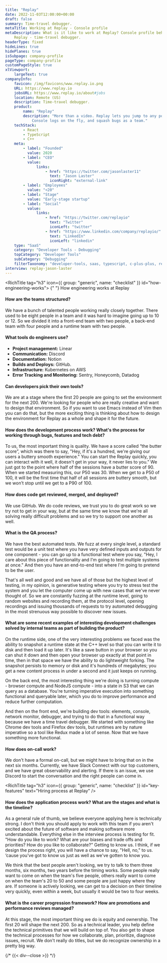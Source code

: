 ```yaml
---
title: "Replay"
date: 2022-11-03T12:00:00+00:00
draft: false
summary: Time-travel debugger.
metaTitle: Working at Replay - Console profile
metaDescription: What is it like to work at Replay? Console profile behind the scenes at
    Replay - time-travel debugger.
headerType: fixed
hideLines: true
hidePlanes: true
isSubpage: company-profile
pageType: company-profile
customPageStyle: true
xlViewport:
    largeText: true
companyInfo:
    favicon: /img/favicons/www.replay.io.png
    URL: https://www.replay.io
    jobsURL: https://www.replay.io/about#jobs
    location: Remote (US)
    description: Time-travel debugger.
    product:
        name: "Replay"
        description: "More than a video. Replay lets you jump to any point in execution, add
            Console logs on the fly, and squash bugs as a team."
    techStack:
        - React
        - TypeScript
        - C++
    meta:
        - label: "Founded"
          value: 2020
        - label: "CEO"
          value:
              links:
                  - href: "https://twitter.com/jasonlaster11"
                    text: "Jason Laster"
                    iconRight: "external-link"
        - label: "Employees"
          value: "<20"
        - label: "Stage"
          value: "Early-stage startup"
        - label: "Social"
          value:
              links:
                  - href: "https://twitter.com/replayio"
                    text: "Twitter"
                    iconLeft: "twitter"
                  - href: "https://www.linkedin.com/company/replayio/"
                    text: "LinkedIn"
                    iconLeft: "linkedin"
    type: "SaaS"
    category: "Developer Tools - Debugging"
    topCategory: "Developer Tools"
    subCategory: "Debugging"
    filterTaxonomy: "developer-tools, saas, typescript, c-plus-plus, react"
interview: replay-jason-laster
---
```


<span id="wrapper-1" className="nav-anchor" anchor-name="how-engineering-works"></span>

<RichTitle tag="h3" icon={{ group: "generic", name: "checklist" }} id="how-engineering-works">
    {" "}
    How engineering works at Replay
</RichTitle>

#### How are the teams structured?

We have a bunch of talented people working really closely together. There used
to be eight people in a team and it was hard to imagine going up to 10 or 12. So
we divided it into a front-end team with two people, a back-end team with four
people and a runtime team with two people.

#### What tools do engineers use?

-   **Project management:** Linear
-   **Communication:** Discord
-   **Documentation:** Notion
-   **Builds and Deploys:** GitHub.
-   **Infrastructure:** Kubernetes on AWS
-   **Error Tracking and Monitoring:** Sentry, Honeycomb, Datadog

#### Can developers pick their own tools?

We are at a stage where the first 20 people are going to set the environment for
the next 200. We're looking for people who are really creative and want to
design that environment. So if you want to use Emacs instead of Vim then you can
do that, but the more exciting thing is thinking about how to design the
environment for Replay as a whole and shape it for the future.

#### How does the development process work? What's the process for working through bugs, features and tech debt?

To us, the most important thing is quality. We have a score called “the butter
score”, which was there to say, "Hey, if it's a hundred, we're giving our users
a buttery smooth experience." You can start the Replay quickly, you can interact
with it well, it doesn't get in your way, it never lies to you.” We just got to
the point where half of the sessions have a butter score of 90. When we started
measuring this, our P50 was 30. When we get to a P50 of 100, it will be the
first time that half of all sessions are buttery smooth, but we won’t stop until
we get to a P90 of 100.

#### How does code get reviewed, merged, and deployed?

We use GitHub. We do code reviews, we trust you to do great work so we try not
to get in your way, but at the same time we know that we're all solving really
difficult problems and so we try to support one another as well.

#### What is the QA process?

We have the best automated tests. We fuzz at every single level, a standard test
would be a unit test where you have very defined inputs and outputs for one
component - you can go up to a functional test where you say, "Hey, I care about
this piece of functionality and I'm going to test multiple systems at once." And
then you have an end-to-end test where I'm going to pretend to be the user.

That's all well and good and we have all of those but the highest level of
testing, in my opinion, is generative testing where you try to stress test the
system and you let the computer come up with new cases that we've never thought
of. So we are constantly fuzzing at the runtime level, going to random websites
and recording them, at the protocol level, opening recordings and issuing
thousands of requests to try automated debugging in the most strenuous way
possible to discover new issues.

#### What are some recent examples of interesting development challenges solved by internal teams as part of building the product?

On the runtime side, one of the very interesting problems we faced was the
ability to snapshot a runtime state at the C++ level so that you can write it to
disk and then load it up later. It's like a save button in your browser so you
can shut it down and then open your browser up exactly at that point in time,
then in that space we have the ability to do lightweight forking. The snapshot
persists to memory or disk and it's hundreds of megabytes; you get a new content
process in under a second and it just keeps on running.

On the back end, the most interesting thing we're doing is turning compute -
browser compute and NodeJS compute - into a state in S3 that we can query as a
database. You're turning imperative execution into something functional and
queryable later, which you do to improve performance and reduce further
computation.

And then on the front end, we're building dev tools: elements, console, network
monitor, debugger, and trying to do that in a functional way because we have a
time travel debugger. We started with something like Chrome dev tools and
Firefox dev tools, but runtimes are by nature imperative so a tool like Redux
made a lot of sense. Now that we have something more functional.

#### How does on-call work?

We don't have a formal on-call, but we might have to bring that on in the next
six months. Currently, we have Slack Connect with our top customers, and we have
great observability and alerting. If there is an issue, we use Discord to start
the conversation and the right people can come in.

<span id="wrapper-2" className="nav-anchor" anchor-name="hiring-process"></span>

<RichTitle tag="h3" icon={{ group: "generic", name: "checklist" }} id="key-features" text="Hiring process at Replay" />

#### How does the application process work? What are the stages and what is the timeline?

As a general rule of thumb, we believe everyone applying here is technically
strong. I don't think you should apply to work with this team if you aren't
excited about the future of software and making software more understandable.
Everything else in the interview process is testing for fit. "How do you like to
work? What are your biases and trade offs and priorities? How do you like to
collaborate?" Getting to know us. I think, if we design the process right, you
will have a chance to say, "Hell, no," to us. ‘cause you've got to know us just
as well as we've gotten to know you.

We think that the best people aren't looking, we try to talk to them three
months, six months, two years before the timing works. Some people really want
to come on when the team's five people, others really want to come on when the
team's 20 to 50 and some people are just happy where they are. If someone is
actively looking, we can get to a decision on their timeline very quickly, even
within a week, but usually it would be two to four weeks.

#### What is the career progression framework? How are promotions and performance reviews managed?

At this stage, the most important thing we do is equity and ownership. The first
20 will shape the next 200. So as a technical leader, you help define the
technical primitives that we will build on top of. You also get to shape the
technical processes for how we collaborate, plan, prioritize, diagnose issues,
recruit. We don't really do titles, but we do recognize ownership in a pretty
big way.

{/* {{< div--close >}} */}
